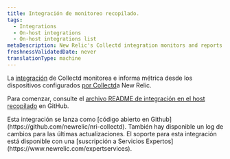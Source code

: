 ```yaml
---
title: Integración de monitoreo recopilado.
tags:
  - Integrations
  - On-host integrations
  - On-host integrations list
metaDescription: New Relic's Collectd integration monitors and reports metrics from Collectd-configured devices to New Relic.
freshnessValidatedDate: never
translationType: machine
---
```


La [integración](/docs/integrations/new-relic-integrations/getting-started/introduction-infrastructure-integrations) de Collectd monitorea e informa métrica desde los dispositivos configurados [por Collectd](https://collectd.org/wiki/index.php/Main_Page)a New Relic.

Para comenzar, consulte el [archivo README de integración en el host recopilado](https://github.com/newrelic/nri-collectd) en GitHub.

<Callout variant="tip">
  Esta integración se lanza como [código abierto en Github](https://github.com/newrelic/nri-collectd). También hay disponible un log de cambios para las últimas actualizaciones. El soporte para esta integración está disponible con una [suscripción a Servicios Expertos](https://www.newrelic.com/expertservices).
</Callout>
